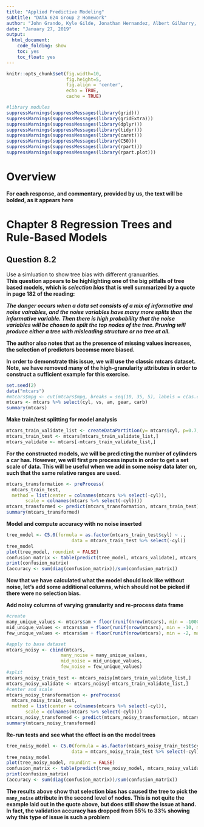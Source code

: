 ```yaml
---
title: "Applied Predictive Modeling"
subtitle: "DATA 624 Group 2 Homework"
author: "John Grando, Kyle Gilde, Jonathan Hernandez, Albert Gilharry, Neil Hwang"
date: "January 27, 2019"
output:
  html_document:
    code_folding: show
    toc: yes
    toc_float: yes
---
```


```r
knitr::opts_chunk$set(fig.width=10, 
                      fig.height=5,
                      fig.align = 'center', 
                      echo = TRUE,
                      cache = TRUE)
```

```r
#library modules
suppressWarnings(suppressMessages(library(grid)))
suppressWarnings(suppressMessages(library(gridExtra)))
suppressWarnings(suppressMessages(library(dplyr)))
suppressWarnings(suppressMessages(library(tidyr)))
suppressWarnings(suppressMessages(library(caret)))
suppressWarnings(suppressMessages(library(C50)))
suppressWarnings(suppressMessages(library(rpart)))
suppressWarnings(suppressMessages(library(rpart.plot)))

```

# Overview

**For each response, and commentary, provided by us, the text will be bolded, as it appears here**

# Chapter 8 Regression Trees and Rule-Based Models

## Question 8.2

Use a simluation to show tree bias with different granuarities.  
**This question appears to be highlighting one of the big pitfalls of tree based models, which is *selection bias* that is well summarized by a quote in page 182 of the reading: **

***The danger occurs when a data set consists of a mix of informative and noise vairables, and the noise variables have many more splits than the informative variable.  Then there is high probability that the noise variables will be chosen to split the top nodes of the tree.  Pruning will produce either a  tree with misleading structure or no tree at all.***

**The author also notes that as the presence of missing values increases, the selection of predictors becomse more biased.**

**In order to demonstrate this issue, we will use the classic mtcars dataset.  Note, we have removed many of the high-granularity attributes in order to construct a sufficient example for this exercise.**
```r
set.seed(2)
data("mtcars")
#mtcars$mpg <- cut(mtcars$mpg, breaks = seq(10, 35, 5), labels = c(as.character(seq(10, 25, 5)), '30+'))
mtcars <- mtcars %>% select(cyl, vs, am, gear, carb)
summary(mtcars)
```

**Make train/test splitting for model analysis**
```r
mtcars_train_validate_list <- createDataPartition(y= mtcars$cyl, p=0.7, list = FALSE)
mtcars_train_test <- mtcars[mtcars_train_validate_list,]
mtcars_validate <- mtcars[-mtcars_train_validate_list,]
```


**For the constructed models, we will be predicting the number of cylinders a car has.  However, we will first pre process inputs in order to get a set scale of data.  This will be useful when we add in some noisy data later on, such that the same relative ranges are used.**
```r
mtcars_transformation <- preProcess(
  mtcars_train_test, 
  method = list(center = colnames(mtcars %>% select(-cyl)), 
       scale = colnames(mtcars %>% select(-cyl))))
mtcars_transformed <- predict(mtcars_transformation, mtcars_train_test)
summary(mtcars_transformed)
```

**Model and compute accuracy with no noise inserted**
```r
tree_model <- C5.0(formula = as.factor(mtcars_train_test$cyl) ~ .,
                        data = mtcars_train_test %>% select(-cyl))
tree_model
plot(tree_model, roundint = FALSE)
confusion_matrix <- table(predict(tree_model, mtcars_validate), mtcars_validate$cyl)
print(confusion_matrix)
(accuracy <- sum(diag(confusion_matrix))/sum(confusion_matrix))
```

**Now that we have calculated what the model should look like without noise, let's add some additional columns, which should not be picked if there were no selection bias.**

**Add noisy columns of varying granularity and re-process data frame**
```r
#create
many_unique_values <- mtcars$am + floor(runif(nrow(mtcars), min = -1000, max = 1000)) / 1000
mid_unique_values <- mtcars$am + floor(runif(nrow(mtcars), min = -10, max = 10)) / 10
few_unique_values <- mtcars$am + floor(runif(nrow(mtcars), min = -2, max = 2)) / 2

#apply to base dataset
mtcars_noisy <- cbind(mtcars, 
                    many_noise = many_unique_values, 
                    mid_noise = mid_unique_values, 
                    few_noise = few_unique_values)
#split
mtcars_noisy_train_test <- mtcars_noisy[mtcars_train_validate_list,]
mtcars_noisy_validate <- mtcars_noisy[-mtcars_train_validate_list,]
#center and scale
mtcars_noisy_transformation <- preProcess(
  mtcars_noisy_train_test, 
  method = list(center = colnames(mtcars %>% select(-cyl)), 
       scale = colnames(mtcars %>% select(-cyl))))
mtcars_noisy_transformed <- predict(mtcars_noisy_transformation, mtcars_noisy_train_test)
summary(mtcars_noisy_transformed)
```

**Re-run tests and see what the effect is on the model trees**
```r
tree_noisy_model <- C5.0(formula = as.factor(mtcars_noisy_train_test$cyl) ~ .,
                        data = mtcars_noisy_train_test %>% select(-cyl))
tree_noisy_model
plot(tree_noisy_model, roundint = FALSE)
confusion_matrix <- table(predict(tree_noisy_model, mtcars_noisy_validate), mtcars_noisy_validate$cyl)
print(confusion_matrix)
(accuracy <- sum(diag(confusion_matrix))/sum(confusion_matrix))
```

**The results above show that selection bias has caused the tree to pick the `many_noise` attribute in the second level of nodes.  This is not quite the example laid out in the quote above, but does still show the issue at hand.  In fact, the validation accuracy has dropped from 55% to 33% showing why this type of issue is such a problem**


